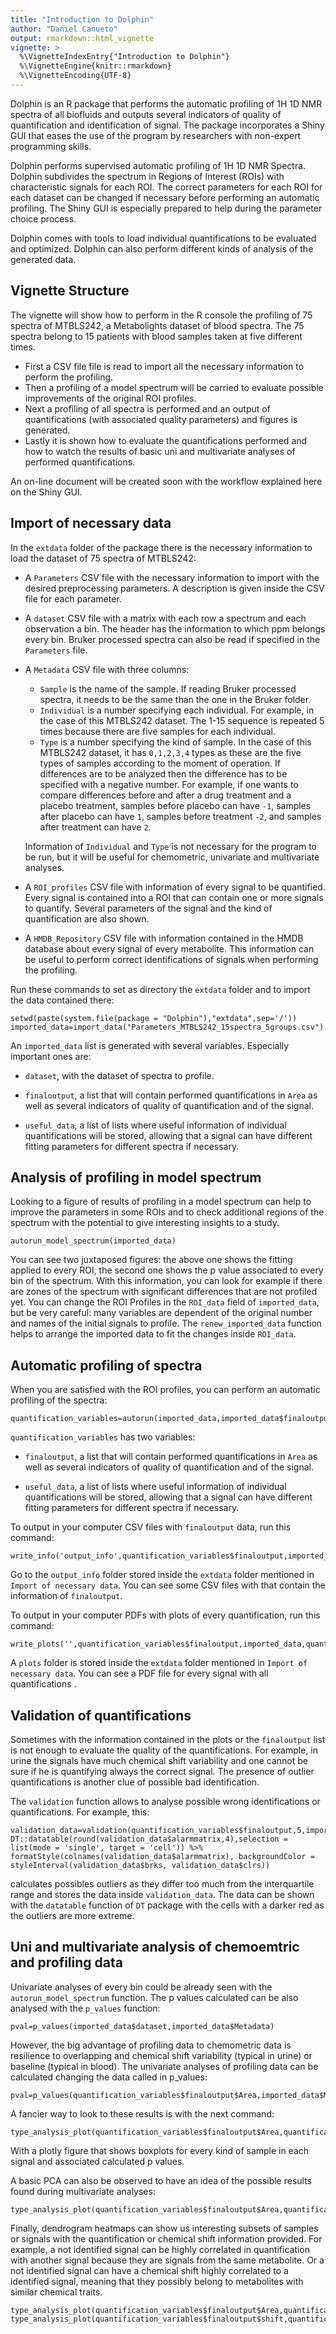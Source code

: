 ---
title: "Introduction to Dolphin"
author: "Daniel Canueto"
output: rmarkdown::html_vignette
vignette: >
  %\VignetteIndexEntry{"Introduction to Dolphin"}
  %\VignetteEngine{knitr::rmarkdown}
  %\VignetteEncoding{UTF-8}
---

Dolphin is an R package that performs the automatic profiling of 1H 1D NMR spectra of all biofluids and outputs several indicators of quality of quantification and identification of signal. The package incorporates a Shiny GUI that eases the use of the program by researchers with non-expert programming skills.

Dolphin performs supervised automatic profiling of 1H 1D NMR Spectra. Dolphin subdivides the spectrum in Regions of Interest (ROIs) with characteristic signals for each ROI. The correct parameters for each ROI for each dataset can be changed if necessary before performing an automatic profiling. The Shiny GUI is especially prepared to help during the parameter choice process.

Dolphin comes with tools to load individual quantifications to be evaluated and optimized. Dolphin can also perform different kinds of analysis of the generated data.

## Vignette Structure

The vignette will show how to perform in the R console the profiling of 75 spectra of MTBLS242, a Metabolights dataset of blood spectra. The 75 spectra belong to 15 patients with blood samples taken at five different times.

* First a CSV file file is read to import all the necessary information to perform the profiling.
* Then a profiling of a model spectrum will be carried to evaluate possible improvements of the original ROI profiles.
* Next a profiling of all spectra is performed and an output of quantifications (with associated quality parameters) and figures is generated.
* Lastly it is shown how to evaluate the quantifications performed and how to watch the results of basic uni and multivariate analyses of performed quantifications.

An on-line document will be created soon with the workflow explained here on the Shiny GUI.

## Import of necessary data

In the `extdata` folder of the package there is the necessary information to load the dataset of 75 spectra of MTBLS242:

* A `Parameters` CSV file with the necessary information to import with the desired preprocessing parameters. A description is given inside the CSV file for each parameter.

* A `dataset` CSV file with a matrix with each row a spectrum and each observation a bin. The header has the information to which ppm belongs every bin. Bruker processed spectra can also be read if specified in the `Parameters` file.

* A `Metadata` CSV file with three columns:

    * `Sample` is the name of the sample. If reading Bruker processed spectra, it needs to be the same than the one in the Bruker folder.
    * `Individual` is a number specifying each individual. For example, in the case of this MTBLS242 dataset. The 1-15 sequence is repeated 5 times because there are five samples for each individual.
    * `Type` is a number specifying the kind of sample. In the case of this MTBLS242 dataset, it has `0,1,2,3,4` types as these are the five types of samples according to the moment of operation. If differences are to be analyzed then the difference has to be specified with a negative number. For example, if one wants to compare differences before and after a drug treatment and a placebo treatment, samples before placebo can have `-1`, samples after placebo can have `1`, samples before treatment `-2`, and samples after treatment can have `2`.
    
    Information of `Individual` and `Type` is not necessary for the program to be run, but it will be useful for chemometric, univariate and multivariate analyses.

* A `ROI_profiles` CSV file with information of every signal to be quantified. Every signal is contained into a ROI that can contain one or more signals to quantify. Several parameters of the signal and the kind of quantification are also shown.

* A `HMDB_Repository` CSV file with information contained in the HMDB database about every signal of every metabolite. This information can be useful to perform correct identifications of signals when performing the profiling.

Run these commands to set as directory the `extdata` folder and to import the data contained there:

```
setwd(paste(system.file(package = "Dolphin"),"extdata",sep='/'))
imported_data=import_data("Parameters_MTBLS242_15spectra_5groups.csv")
```

An `imported_data` list is generated with several variables. Especially important ones are:

* `dataset`, with the dataset of spectra to profile.

* `finaloutput`, a list that will contain performed quantifications in `Area` as well as several indicators of quality of quantification and of the signal.

* `useful_data`, a list of lists where useful information of individual quantifications will be stored, allowing that a signal can have different fitting parameters for different spectra if necessary.


## Analysis of profiling in model spectrum

Looking to a figure of results of profiling in a model spectrum can help to improve the parameters in some ROIs and to check additional regions of the spectrum with the potential to give interesting insights to a study.


```
autorun_model_spectrum(imported_data)
```

You can see two juxtaposed figures: the above one shows the fitting applied to every ROI, the second one shows the p value associated to every bin of the spectrum. With this information, you can look for example if there are zones of the spectrum with significant differences that are not profiled yet. You can change the ROI Profiles in the `ROI_data` field of `imported_data`, but be very careful: many variables are dependent of the original number and names of the initial signals to profile. The `renew_imported_data` function helps to arrange the imported data to fit the changes inside `ROI_data`.

## Automatic profiling of spectra

When you are satisfied with the ROI profiles, you can perform an automatic profiling of the spectra:
```
quantification_variables=autorun(imported_data,imported_data$finaloutput,imported_data$useful_data,imported_data$ROI_data,imported_data$ROI_separator)
```

`quantification_variables` has two variables:

* `finaloutput`, a list that will contain performed quantifications in `Area` as well as several indicators of quality of quantification and of the signal.

* `useful_data`, a list of lists where useful information of individual quantifications will be stored, allowing that a signal can have different fitting parameters for different spectra if necessary.

To output in your computer CSV files with `finaloutput` data, run this command:

```
write_info('output_info',quantification_variables$finaloutput,imported_data$ROI_data)
```
Go to the `output_info` folder stored inside the `extdata` folder mentioned in `Import of necessary data`. You can see some CSV files with that contain the information of `finaloutput`.

To output in your computer PDFs with plots of every quantification, run this command:

```
write_plots('',quantification_variables$finaloutput,imported_data,quantification_variables$useful_data)
```

A `plots` folder is stored inside the `extdata` folder mentioned in `Import of necessary data`. You can see a PDF file for every signal with all quantifications .

## Validation of quantifications

Sometimes with the information contained in the plots or the `finaloutput` list is not enough to evaluate the quality of the quantifications. For example, in urine the signals have much chemical shift variability and one cannot be sure if he is quantifying always the correct signal. The presence of outlier quantifications is another clue of possible bad identification.

The `validation` function allows to analyse possible wrong identifications or quantifications. For example, this:

```
validation_data=validation(quantification_variables$finaloutput,5,imported_data$ROI_data,imported_data$Metadata)
DT::datatable(round(validation_data$alarmmatrix,4),selection = list(mode = 'single', target = 'cell')) %>% formatStyle(colnames(validation_data$alarmmatrix), backgroundColor = styleInterval(validation_data$brks, validation_data$clrs))
```

calculates possibles outliers as they differ too much from the interquartile range and stores the data inside `validation_data`. The data can be shown with the `datatable` function of `DT` package with the cells with a darker red as the outliers are more extreme.
    
## Uni and multivariate analysis of chemoemtric and profiling data

Univariate analyses of every bin could be already seen with the `autorun_model_spectrum` function. The p values calculated can be also analysed with the `p_values` function:

```
pval=p_values(imported_data$dataset,imported_data$Metadata)
```
However, the big advantage of profiling data to chemometric data is resilience to overlapping and chemical shift variability (typical in urine) or baseline (typical in blood). The univariate analyses of profiling data can be calculated changing the data called in p_values:

```
pval=p_values(quantification_variables$finaloutput$Area,imported_data$Metadata)
```

A fancier way to look to these results is with the next command:

```
type_analysis_plot(quantification_variables$finaloutput$Area,quantification_variables$finaloutput,imported_data,'boxplot')
```

With a plotly figure that shows boxplots for every kind of sample in each signal and associated calculated p values.

A basic PCA can also be observed to have an idea of the possible results found during multivariate analyses:

```
type_analysis_plot(quantification_variables$finaloutput$Area,quantification_variables$finaloutput,imported_data,'pca')
```

Finally, dendrogram heatmaps can show us interesting subsets of samples or signals with the quantification or chemical shift information provided. For example, a not identified signal can be highly correlated in quantification with another signal because they are signals from the same metabolite. Or a not identified signal can have a chemical shift highly correlated to a identified signal, meaning that they possibly belong to metabolites with similar chemical traits.

```
type_analysis_plot(quantification_variables$finaloutput$Area,quantification_variables$finaloutput,imported_data,'dendrogram_heatmap')
type_analysis_plot(quantification_variables$finaloutput$shift,quantification_variables$finaloutput,imported_data,'dendrogram_heatmap')
```



